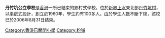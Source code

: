 '''丹竹坑公立學校'''是[[香港|香港]]一所已結束的鄉村式學校，位於[[新界|新界]][[上水|上水]]東北部[[丹竹坑村|丹竹坑村]]，以[[平房|平房]]式設計，創立於1960年，學生約有100多人。由於學生人數不斷下降，該校已於2006年8月31日結束。

{{HK-edu-stub}}

[[Category:香港已關閉小學|Category:香港已關閉小學]]
[[Category:粉嶺|Category:粉嶺]]